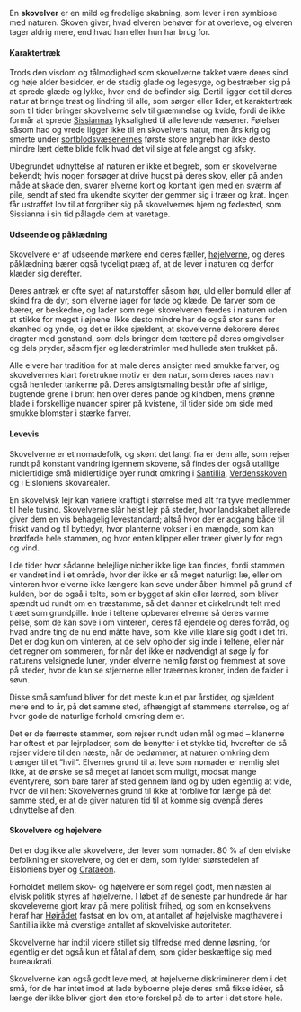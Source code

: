 {{title:Skovelver}}
{{author:Laura Holmegaard}}
{{timestamp:2010-08-25T11:02:23Z}}
{{copyright:Skovelver}}
En '''skovelver''' er en mild og fredelige skabning, som lever i ren symbiose med naturen. Skoven giver, hvad elveren behøver for at overleve, og elveren tager aldrig mere, end hvad han eller hun har brug for.


====Karaktertræk====
Trods den visdom og tålmodighed som skovelverne takket være deres sind og høje alder besidder, er de stadig glade og legesyge, og bestræber sig på at sprede glæde og lykke, hvor end de befinder sig. Dertil ligger det til deres natur at bringe trøst og lindring til alle, som sørger eller lider, et karaktertræk som til tider bringer skovelverne selv til græmmelse og kvide, fordi de ikke formår at sprede [[Sissianna|Sissiannas]] lyksalighed til alle levende væsener. Følelser såsom had og vrede ligger ikke til en skovelvers natur, men års krig og smerte under [[sortblodsvæsener|sortblodsvæsenernes]] første store angreb har ikke desto mindre lært dette blide folk hvad det vil sige at føle angst og afsky.

Ubegrundet udnyttelse af naturen er ikke et begreb, som er skovelverne bekendt; hvis nogen forsøger at drive hugst på deres skov, eller på anden måde at skade den, svarer elverne kort og kontant igen med en sværm af pile, sendt af sted fra ukendte skytter der gemmer sig i træer og krat. Ingen får ustraffet lov til at forgriber sig på skovelvernes hjem og fødested, som Sissianna i sin tid pålagde dem at varetage.


====Udseende og påklædning====
Skovelvere er af udseende mørkere end deres fæller, [[højelver|højelverne]], og deres påklædning bærer også tydeligt præg af, at de lever i naturen og derfor klæder sig derefter.

Deres antræk er ofte syet af naturstoffer såsom hør, uld eller bomuld eller af skind fra de dyr, som elverne jager for føde og klæde. De farver som de bærer, er beskedne, og lader som regel skovelveren færdes i naturen uden at stikke for meget i øjnene. Ikke desto mindre har de også stor sans for skønhed og ynde, og det er ikke sjældent, at skovelverne dekorere deres dragter med genstand, som dels bringer dem tættere på deres omgivelser og dels pryder, såsom fjer og læderstrimler med hullede sten trukket på.

Alle elvere har tradition for at male deres ansigter med smukke farver, og skovelvernes klart foretrukne motiv er den natur, som deres races navn også henleder tankerne på. Deres ansigtsmaling består ofte af sirlige, bugtende grene i brunt hen over deres pande og kindben, mens grønne blade i forskellige nuancer spirer på kvistene, til tider side om side med smukke blomster i stærke farver.


====Levevis====
Skovelverne er et nomadefolk, og skønt det langt fra er dem alle, som rejser rundt på konstant vandring igennem skovene, så findes der også utallige midlertidige små midlertidige byer rundt omkring i [[Santillia]], [[Verdensskoven]] og i Eisloniens skovarealer.

En skovelvisk lejr kan variere kraftigt i størrelse med alt fra tyve medlemmer til hele tusind. Skovelverne slår helst lejr på steder, hvor landskabet allerede giver dem en vis behagelig levestandard; altså hvor der er adgang både til friskt vand og til byttedyr, hvor planterne vokser i en mængde, som kan brødføde hele stammen, og hvor enten klipper eller træer giver ly for regn og vind.

I de tider hvor sådanne belejlige nicher ikke lige kan findes, fordi stammen er vandret ind i et område, hvor der ikke er så meget naturligt læ, eller om vinteren hvor elverne ikke længere kan sove under åben himmel på grund af kulden, bor de også i telte, som er bygget af skin eller lærred, som bliver spændt ud rundt om en træstamme, så det danner et cirkelrundt telt med træet som grundpille. Inde i teltene opbevarer elverne så deres varme pelse, som de kan sove i om vinteren, deres få ejendele og deres forråd, og hvad andre ting de nu end måtte have, som ikke ville klare sig godt i det fri. Det er dog kun om vinteren, at de selv opholder sig inde i teltene, eller når det regner om sommeren, for når det ikke er nødvendigt at søge ly for naturens velsignede luner, ynder elverne nemlig først og fremmest at sove på steder, hvor de kan se stjernerne eller træernes kroner, inden de falder i søvn.

Disse små samfund bliver for det meste kun et par årstider, og sjældent mere end to år, på det samme sted, afhængigt af stammens størrelse, og af hvor gode de naturlige forhold omkring dem er.

Det er de færreste stammer, som rejser rundt uden mål og med – klanerne har oftest et par lejrpladser, som de benytter i et stykke tid, hvorefter de så rejser videre til den næste, når de bedømmer, at naturen omkring dem trænger til et ”hvil”. Elvernes grund til at leve som nomader er nemlig slet ikke, at de ønske se så meget af landet som muligt, modsat mange eventyrere, som bare farer af sted gennem land og by uden egentlig at vide, hvor de vil hen: Skovelvernes grund til ikke at forblive for længe på det samme sted, er at de giver naturen tid til at komme sig ovenpå deres udnyttelse af den.


====Skovelvere og højelvere====
Det er dog ikke alle skovelvere, der lever som nomader. 80 % af den elviske befolkning er skovelvere, og det er dem, som fylder størstedelen af Eisloniens byer og [[Crataeon]].

Forholdet mellem skov- og højelvere er som regel godt, men næsten al elvisk politik styres af højelverne. I løbet af de seneste par hundrede år har skoveleverne gjort krav på mere politisk frihed, og som en konsekvens heraf har [[Højrådet]] fastsat en lov om, at antallet af højelviske magthavere i Santillia ikke må overstige antallet af skovelviske autoriteter.

Skovelverne har indtil videre stillet sig tilfredse med denne løsning, for egentlig er det også kun et fåtal af dem, som gider beskæftige sig med bureaukrati.

Skovelverne kan også godt leve med, at højelverne diskriminerer dem i det små, for de har intet imod at lade byboerne pleje deres små fikse idéer, så længe der ikke bliver gjort den store forskel på de to arter i det store hele.